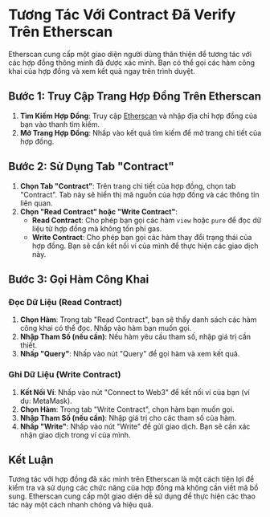 # Tương Tác Với Contract Đã Verify Trên Etherscan


<YouTubePlayer videoId="2pLpLO6DbPg"/>

Etherscan cung cấp một giao diện người dùng thân thiện để tương tác với các hợp đồng thông minh đã được xác minh. Bạn có thể gọi các hàm công khai của hợp đồng và xem kết quả ngay trên trình duyệt.

## Bước 1: Truy Cập Trang Hợp Đồng Trên Etherscan

1. **Tìm Kiếm Hợp Đồng**: Truy cập [Etherscan](https://etherscan.io/) và nhập địa chỉ hợp đồng của bạn vào thanh tìm kiếm.
2. **Mở Trang Hợp Đồng**: Nhấp vào kết quả tìm kiếm để mở trang chi tiết của hợp đồng.

## Bước 2: Sử Dụng Tab "Contract"

1. **Chọn Tab "Contract"**: Trên trang chi tiết của hợp đồng, chọn tab "Contract". Tab này sẽ hiển thị mã nguồn của hợp đồng và các thông tin liên quan.
2. **Chọn "Read Contract" hoặc "Write Contract"**:
   - **Read Contract**: Cho phép bạn gọi các hàm `view` hoặc `pure` để đọc dữ liệu từ hợp đồng mà không tốn phí gas.
   - **Write Contract**: Cho phép bạn gọi các hàm thay đổi trạng thái của hợp đồng. Bạn sẽ cần kết nối ví của mình để thực hiện các giao dịch này.

## Bước 3: Gọi Hàm Công Khai

### Đọc Dữ Liệu (Read Contract)

1. **Chọn Hàm**: Trong tab "Read Contract", bạn sẽ thấy danh sách các hàm công khai có thể đọc. Nhấp vào hàm bạn muốn gọi.
2. **Nhập Tham Số (nếu cần)**: Nếu hàm yêu cầu tham số, nhập giá trị cần thiết.
3. **Nhấp "Query"**: Nhấp vào nút "Query" để gọi hàm và xem kết quả.

### Ghi Dữ Liệu (Write Contract)

1. **Kết Nối Ví**: Nhấp vào nút "Connect to Web3" để kết nối ví của bạn (ví dụ: MetaMask).
2. **Chọn Hàm**: Trong tab "Write Contract", chọn hàm bạn muốn gọi.
3. **Nhập Tham Số (nếu cần)**: Nhập giá trị cho các tham số của hàm.
4. **Nhấp "Write"**: Nhấp vào nút "Write" để gửi giao dịch. Bạn sẽ cần xác nhận giao dịch trong ví của mình.

## Kết Luận

Tương tác với hợp đồng đã xác minh trên Etherscan là một cách tiện lợi để kiểm tra và sử dụng các chức năng của hợp đồng mà không cần viết mã bổ sung. Etherscan cung cấp một giao diện dễ sử dụng để thực hiện các thao tác này một cách nhanh chóng và hiệu quả.